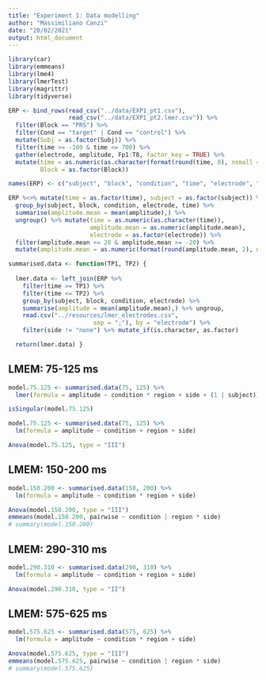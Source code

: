 ```yaml
---
title: "Experiment 1: Data modelling"
author: "Massimiliano Canzi"
date: "20/02/2021"
output: html_document
---
```


```r
library(car)
library(emmeans)
library(lme4)
library(lmerTest)
library(magrittr)
library(tidyverse)
```

```r
ERP <- bind_rows(read_csv("../data/EXP1_pt1.csv"), 
                 read_csv("../data/EXP1_pt2.lmer.csv")) %>%
  filter(Block == "PRS") %>%
  filter(Cond == "target" | Cond == "control") %>%
  mutate(Subj = as.factor(Subj)) %>%
  filter(time >= -100 & time <= 700) %>%
  gather(electrode, amplitude, Fp1:T8, factor_key = TRUE) %>%
  mutate(time = as.numeric(as.character(format(round(time, 0), nsmall = 0))),
         Block = as.factor(Block))

names(ERP) <- c("subject", "block", "condition", "time", "electrode", "amplitude")
```

```r
ERP %<>% mutate(time = as.factor(time), subject = as.factor(subject)) %>%
  group_by(subject, block, condition, electrode, time) %>% 
  summarise(amplitude.mean = mean(amplitude),) %>% 
  ungroup() %>% mutate(time = as.numeric(as.character(time)), 
                       amplitude.mean = as.numeric(amplitude.mean), 
                       electrode = as.factor(electrode)) %>%
  filter(amplitude.mean <= 20 & amplitude.mean >= -20) %>%
  mutate(amplitude.mean = as.numeric(format(round(amplitude.mean, 2), nsmall = 2)))
```

```r
summarised.data <- function(TP1, TP2) {
  
  lmer.data <- left_join(ERP %>%
    filter(time >= TP1) %>%
    filter(time <= TP2) %>%
    group_by(subject, block, condition, electrode) %>%
    summarise(amplitude = mean(amplitude.mean),) %>% ungroup,
    read.csv("../resources/lmer_electrodes.csv", 
                        sep = ";"), by = "electrode") %>% 
    filter(side != "none") %>% mutate_if(is.character, as.factor)

  return(lmer.data) }
```

## LMEM: 75-125 ms

```r
model.75.125 <- summarised.data(75, 125) %>% 
  lmer(formula = amplitude ~ condition * region + side + (1 | subject))

isSingular(model.75.125)

model.75.125 <- summarised.data(75, 125) %>% 
  lm(formula = amplitude ~ condition + region + side)
```

```r
Anova(model.75.125, type = "III")
```

## LMEM: 150-200 ms

```r
model.150.200 <- summarised.data(150, 200) %>% 
  lm(formula = amplitude ~ condition * region + side)
```

```r
Anova(model.150.200, type = "III")
emmeans(model.150.200, pairwise ~ condition | region * side)
# summary(model.150.200)
```

## LMEM: 290-310 ms

```r
model.290.310 <- summarised.data(290, 310) %>% 
  lm(formula = amplitude ~ condition + region + side) 
```

```r
Anova(model.290.310, type = "II")
```

## LMEM: 575-625 ms

```r
model.575.625 <- summarised.data(575, 625) %>% 
  lm(formula = amplitude ~ condition * region + side) 
```

```r
Anova(model.575.625, type = "III")
emmeans(model.575.625, pairwise ~ condition | region * side)
# summary(model.575.625)
```

